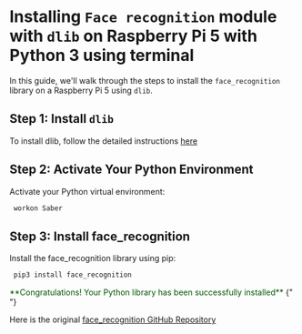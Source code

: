 # Installing `Face recognition` module with `dlib` on Raspberry Pi 5 with Python 3 using terminal

In this guide, we'll walk through the steps to install the `face_recognition` library on a Raspberry Pi 5 using `dlib`.

## Step 1: Install `dlib`

To install dlib, follow the detailed instructions [here](https://ahmed-saber.vercel.app/blogs/dlib-install)

## Step 2: Activate Your Python Environment

Activate your Python virtual environment:

```bash
 workon Saber
```

## Step 3: Install face_recognition

Install the face_recognition library using pip:

```bash
 pip3 install face_recognition
```

<font color="rgb(255, 0, 0)">
  **Congratulations! Your Python library has been successfully installed**
</font>{" "}

Here is the original [face_recognition GitHub Repository](https://github.com/ageitgey/face_recognition)
